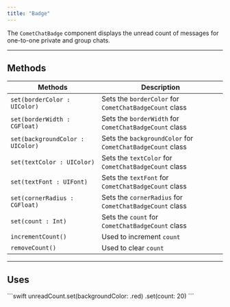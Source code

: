```yaml
---
title: "Badge"
---
```


The `CometChatBadge` component displays the unread count of messages for one-to-one private and group chats.

***

## Methods

| Methods                          | Description                                                |
| -------------------------------- | ---------------------------------------------------------- |
| `set(borderColor : UIColor)`     | Sets the `borderColor` for `CometChatBadgeCount` class     |
| `set(borderWidth : CGFloat)`     | Sets the `borderWidth` for `CometChatBadgeCount` class     |
| `set(backgroundColor : UIColor)` | Sets the `backgroundColor` for `CometChatBadgeCount` class |
| `set(textColor : UIColor)`       | Sets the `textColor` for `CometChatBadgeCount` class       |
| `set(textFont : UIFont)`         | Sets the `textFont` for `CometChatBadgeCount` class        |
| `set(cornerRadius : CGFloat)`    | Sets the `cornerRadius` for `CometChatBadgeCount` class    |
| `set(count : Int)`               | Sets the `count` for `CometChatBadgeCount` class           |
| `incrementCount()`               | Used to increment `count`                                  |
| `removeCount()`                  | Used to clear `count`                                      |

***

## Uses

<Tabs>
<Tab title="Swift">
```swift
unreadCount.set(backgroundColor: .red)
           .set(count: 20)
```

</Tab>

</Tabs>
